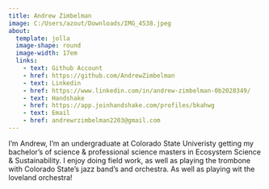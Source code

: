 ```yaml
---
title: Andrew Zimbelman
image: C:/Users/azout/Downloads/IMG_4538.jpeg
about: 
  template: jolla
  image-shape: round
  image-width: 17em
  links:
    - text: Github Account 
    - href: https://github.com/AndrewZimbelman
    - text: Linkedin 
    - href: https://www.linkedin.com/in/andrew-zimbelman-0b2028349/
    - text: Handshake
    - href: https://app.joinhandshake.com/profiles/bkahwg
    - text: Email 
    - href: andrewrzimbelman2203@gmail.com
---
```


I'm Andrew, I'm an undergraduate at Colorado State Univeristy getting my bachelor's of science & professional science masters in Ecosystem Science & Sustainability. I enjoy doing field work, as well as playing the trombone with Colorado State's jazz band's and orchestra. As well as playing wit the loveland orchestra!

```         
```
